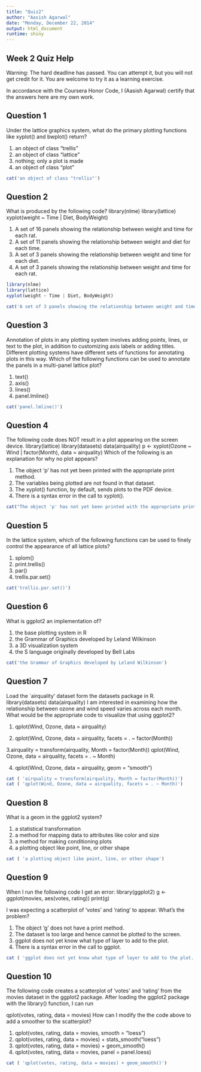 ```yaml
---
title: "Quiz2"
author: "Aasish Agarwal"
date: "Monday, December 22, 2014"
output: html_document
runtime: shiny
---
```


## Week 2 Quiz Help

Warning: The hard deadline has passed. You can attempt it, but you will not get credit for it. You are welcome to try it as a learning exercise.

In accordance with the Coursera Honor Code, I (Aasish Agarwal) certify that the answers here are my own work.

## Question 1
Under the lattice graphics system, what do the primary plotting functions like xyplot() and bwplot() return?

#) an object of class "trellis"
#) an object of class "lattice"
#) nothing; only a plot is made
#) an object of class "plot"

```r
cat('an object of class "trellis"')
```

## Question 2
What is produced by the following code?
library(nlme)
library(lattice)
xyplot(weight ~ Time | Diet, BodyWeight)

#) A set of 16 panels showing the relationship between weight and time for each rat.
#) A set of 11 panels showing the relationship between weight and diet for each time.
#) A set of 3 panels showing the relationship between weight and time for each diet.
#) A set of 3 panels showing the relationship between weight and time for each rat.

```r
library(nlme)
library(lattice)
xyplot(weight ~ Time | Diet, BodyWeight)

cat('A set of 3 panels showing the relationship between weight and time for each diet')
```

## Question 3
Annotation of plots in any plotting system involves adding points, lines, or text to the plot, in addition to customizing axis labels or adding titles. Different plotting systems have different sets of functions for annotating plots in this way. Which of the following functions can be used to annotate the panels in a multi-panel lattice plot?

#) text()
#) axis()
#) lines()
#) panel.lmline()

```r
cat('panel.lmline()')
```

## Question 4
The following code does NOT result in a plot appearing on the screen device.
library(lattice)
library(datasets)
data(airquality)
p <- xyplot(Ozone ~ Wind | factor(Month), data = airquality)
Which of the following is an explanation for why no plot appears?

#) The object 'p' has not yet been printed with the appropriate print method.
#) The variables being plotted are not found in that dataset.
#) The xyplot() function, by default, sends plots to the PDF device.
#) There is a syntax error in the call to xyplot().

```r
cat("The object 'p' has not yet been printed with the appropriate print method.")
```

## Question 5
In the lattice system, which of the following functions can be used to finely control the appearance of all lattice plots?

#) splom()
#) print.trellis()
#) par()
#) trellis.par.set()

```r
cat('trellis.par.set()')
```

## Question 6
What is ggplot2 an implementation of?

#) the base plotting system in R
#) the Grammar of Graphics developed by Leland Wilkinson
#) a 3D visualization system
#) the S language originally developed by Bell Labs

```r
cat('the Grammar of Graphics developed by Leland Wilkinson')
```

## Question 7
Load the `airquality' dataset form the datasets package in R.
library(datasets)
data(airquality)
I am interested in examining how the relationship between ozone and wind speed varies across each month. What would be the appropriate code to visualize that using ggplot2?

1. qplot(Wind, Ozone, data = airquality)

2. qplot(Wind, Ozone, data = airquality, facets = . ~ factor(Month))
 
3.airquality = transform(airquality, Month = factor(Month))
qplot(Wind, Ozone, data = airquality, facets = . ~ Month)

4. qplot(Wind, Ozone, data = airquality, geom = "smooth")

```r
cat ( 'airquality = transform(airquality, Month = factor(Month))')
cat ( 'qplot(Wind, Ozone, data = airquality, facets = . ~ Month)')

```

## Question 8
What is a geom in the ggplot2 system?

#) a statistical transformation
#) a method for mapping data to attributes like color and size
#) a method for making conditioning plots
#) a plotting object like point, line, or other shape

```r
cat ( 'a plotting object like point, line, or other shape')
```

## Question 9
When I run the following code I get an error:
library(ggplot2)
g <- ggplot(movies, aes(votes, rating))
print(g)

I was expecting a scatterplot of 'votes' and 'rating' to appear. What's the problem?

#) The object 'g' does not have a print method.
#) The dataset is too large and hence cannot be plotted to the screen.
#) ggplot does not yet know what type of layer to add to the plot.
#) There is a syntax error in the call to ggplot.

```r
cat ( 'ggplot does not yet know what type of layer to add to the plot.')
```


## Question 10
The following code creates a scatterplot of 'votes' and 'rating' from the movies dataset in the ggplot2 package. After loading the ggplot2 package with the library() function, I can run

qplot(votes, rating, data = movies)
How can I modify the the code above to add a smoother to the scatterplot?

#) qplot(votes, rating, data = movies, smooth = "loess")
#) qplot(votes, rating, data = movies) + stats_smooth("loess")
#) qplot(votes, rating, data = movies) + geom_smooth()
#) qplot(votes, rating, data = movies, panel = panel.loess)

```r
cat ( 'qplot(votes, rating, data = movies) + geom_smooth()')
```
